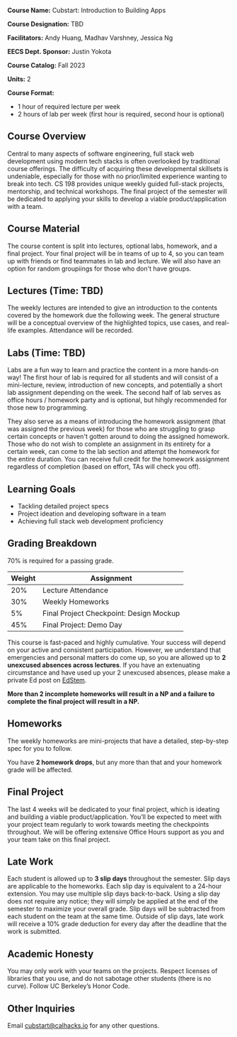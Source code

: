 **Course Name:** Cubstart: Introduction to Building Apps

**Course Designation:** TBD

**Facilitators:** Andy Huang, Madhav Varshney, Jessica Ng

**EECS Dept. Sponsor:** Justin Yokota

**Course Catalog:** Fall 2023

**Units:** 2

**Course Format:** 
- 1 hour of required lecture per week
- 2 hours of lab per week (first hour is required, second hour is optional)

## Course Overview

Central to many aspects of software engineering, full stack web development using modern tech stacks is often overlooked by traditional course offerings. The difficulty of acquiring these developmental skillsets is undeniable, especially for those with no prior/limited experience wanting to break into tech. CS 198 provides unique weekly guided full-stack projects, mentorship, and technical workshops. The final project of the semester will be dedicated to applying your skills to develop a viable product/application with a team.

## Course Material

The course content is split into lectures, optional labs, homework, and a final project. Your final project will be in teams of up to 4, so you can team up with friends or find teammates in lab and lecture. We will also have an option for random groupiings for those who don't have groups.

## Lectures (Time: TBD)

The weekly lectures are intended to give an introduction to the contents covered by the homework due the following week. The general structure will be a conceptual overview of the highlighted topics, use cases, and real-life examples. Attendance will be recorded.

## Labs (Time: TBD)

Labs are a fun way to learn and practice the content in a more hands-on way! The first hour of lab is required for all students and will consist of a mini-lecture, review, introduction of new concepts, and potentially a short lab assignment depending on the week. The second half of lab serves as office hours / homework party and is optional, but hihgly recommended for those new to programming.  

They also serve as a means of introducing the homework assignment (that was assigned the previous week) for those who are struggling to grasp certain concepts or haven't gotten around to doing the assigned homework. Those who do not wish to complete an assignment in its entirety for a certain week, can come to the lab section and attempt the homework for the entire duration. You can receive full credit for the homework assignment regardless of completion (based on effort, TAs will check you off). 

## Learning Goals
- Tackling detailed project specs
- Project ideation and developing software in a team
- Achieving full stack web development proficiency

## Grading Breakdown

70% is required for a passing grade.

| **Weight**  | **Assignment**                          |
| ----------- | --------------------------------------- |
| 20%         | Lecture Attendance                      |
| 30%         | Weekly Homeworks                        |
| 5%          | Final Project Checkpoint: Design Mockup |
| 45%         | Final Project: Demo Day                 |

This course is fast-paced and highly cumulative. Your success will depend on your active and consistent participation. However, we understand that emergencies and personal matters do come up, so you are allowed up to **2 unexcused absences across lectures**. If you have an extenuating circumstance and have used up your 2 unexcused absences, please make a private Ed post on [EdStem](https://edstem.org/us/join/k4UPks).

**More than 2 incomplete homeworks will result in a NP and a failure to complete the final project will result in a NP.**

## Homeworks

The weekly homeworks are mini-projects that have a detailed, step-by-step spec for you to follow. 

You have **2 homework drops**, but any more than that and your homework grade will be affected.

## Final Project

The last 4 weeks will be dedicated to your final project, which is ideating and building a viable product/application. You’ll be expected to meet with your project team regularly to work towards meeting the checkpoints throughout. We will be offering extensive Office Hours support as you and your team take on this final project.

## Late Work

Each student is allowed up to **3 slip days** throughout the semester. Slip days are applicable to the homeworks. Each slip day is equivalent to a 24-hour extension. You may use multiple slip days back-to-back. Using a slip day does not require any notice; they will simply be applied at the end of the semester to maximize your overall grade. Slip days will be subtracted from each student on the team at the same time. Outside of slip days, late work will receive a 10% grade deduction for every day after the deadline that the work is submitted.

## Academic Honesty

You may only work with your teams on the projects. Respect licenses of libraries that you use, and do not sabotage other students (there is no curve). Follow UC Berkeley’s Honor Code.

## Other Inquiries

Email cubstart@calhacks.io for any other questions.